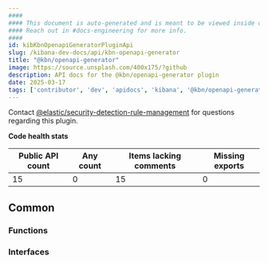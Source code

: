 ```yaml
---
####
#### This document is auto-generated and is meant to be viewed inside our experimental, new docs system.
#### Reach out in #docs-engineering for more info.
####
id: kibKbnOpenapiGeneratorPluginApi
slug: /kibana-dev-docs/api/kbn-openapi-generator
title: "@kbn/openapi-generator"
image: https://source.unsplash.com/400x175/?github
description: API docs for the @kbn/openapi-generator plugin
date: 2025-03-17
tags: ['contributor', 'dev', 'apidocs', 'kibana', '@kbn/openapi-generator']
---
```




Contact [@elastic/security-detection-rule-management](https://github.com/orgs/elastic/teams/security-detection-rule-management) for questions regarding this plugin.

**Code health stats**

| Public API count  | Any count | Items lacking comments | Missing exports |
|-------------------|-----------|------------------------|-----------------|
| 15 | 0 | 15 | 0 |

## Common

### Functions
<DocDefinitionList data={kbnOpenapiGeneratorObj.common.functions}/>

### Interfaces
<DocDefinitionList data={kbnOpenapiGeneratorObj.common.interfaces}/>

